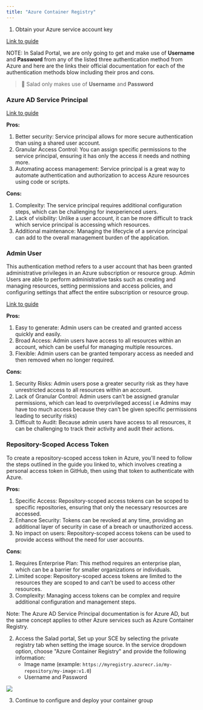 ```yaml
---
title: "Azure Container Registry"
---
```


1. Obtain your Azure service account key

[Link to guide](https://learn.microsoft.com/en-us/azure/container-registry/container-registry-authentication?tabs=azure-cli)

NOTE: In Salad Portal, we are only going to get and make use of **Username** and **Password** from any of the listed three authentication method from Azure and here are the links their official documentation for each of the authentication methods blow including their pros and cons.

> 📘 Salad only makes use of **Username** and **Password**

### Azure AD Service Principal

[Link to guide](https://docs.microsoft.com/en-us/azure/active-directory/develop/howto-create-service-principal-portal)

**Pros:**

1. Better security: Service principal allows for more secure authentication than using a shared user account.
2. Granular Access Control: You can assign specific permissions to the service principal, ensuring it has only the access it needs and nothing more.
3. Automating access management: Service principal is a great way to automate authentication and authorization to access Azure resources using code or scripts.

**Cons:**

1. Complexity: The service principal requires additional configuration steps, which can be challenging for inexperienced users.
2. Lack of visibility: Unlike a user account, it can be more difficult to track which service principal is accessing which resources.
3. Additional maintenance: Managing the lifecycle of a service principal can add to the overall management burden of the application.

### Admin User

This authentication method refers to a user account that has been granted administrative privileges in an Azure subscription or resource group. Admin Users are able to perform administrative tasks such as creating and managing resources, setting permissions and access policies, and configuring settings that affect the entire subscription or resource group.

[Link to guide](https://docs.microsoft.com/en-us/azure/role-based-access-control/role-assignments-portal)

**Pros:**

1. Easy to generate: Admin users can be created and granted access quickly and easily.
2. Broad Access: Admin users have access to all resources within an account, which can be useful for managing multiple resources.
3. Flexible: Admin users can be granted temporary access as needed and then removed when no longer required.

**Cons:**

1. Security Risks: Admin users pose a greater security risk as they have unrestricted access to all resources within an account.
2. Lack of Granular Control: Admin users can’t be assigned granular permissions, which can lead to overprivileged access( i.e Admins may have too much access because they can't be given specific permissions leading to security risks)
3. Difficult to Audit: Because admin users have access to all resources, it can be challenging to track their activity and audit their actions.

### Repository-Scoped Access Token

To create a repository-scoped access token in Azure, you'll need to follow the steps outlined in the guide you linked to, which involves creating a personal access token in GitHub, then using that token to authenticate with Azure.

**Pros:**

1. Specific Access: Repository-scoped access tokens can be scoped to specific repositories, ensuring that only the necessary resources are accessed.
2. Enhance Security: Tokens can be revoked at any time, providing an additional layer of security in case of a breach or unauthorized access.
3. No impact on users: Repository-scoped access tokens can be used to provide access without the need for user accounts.

**Cons:**

1. Requires Enterprise Plan: This method requires an enterprise plan, which can be a barrier for smaller organizations or individuals.
2. Limited scope: Repository-scoped access tokens are limited to the resources they are scoped to and can’t be used to access other resources.
3. Complexity: Managing access tokens can be complex and require additional configuration and management steps.

Note: The Azure AD Service Principal documentation is for Azure AD, but the same concept applies to other Azure services such as Azure Container Registry.

2. Access the Salad portal, Set up your SCE by selecting the private registry tab when setting the image source. In the service dropdown option, choose "Azure Container Registry" and provide the following information:
   - Image name (example: `https://myregistry.azurecr.io/my-repository/my-image:v1.0`)
   - Username and Password

<img src="/container-engine/images/d10c533-image.png" />

3. Continue to configure and deploy your container group
